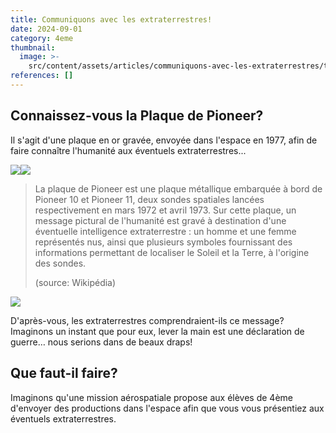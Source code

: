 ```yaml
---
title: Communiquons avec les extraterrestres!
date: 2024-09-01
category: 4eme
thumbnail:
  image: >-
    src/content/assets/articles/communiquons-avec-les-extraterrestres/thumbnail/image.webp
references: []
---
```

## **Connaissez-vous la Plaque de Pioneer?**&#x20;

Il s'agit d'une plaque en or gravée, envoyée dans l'espace en 1977, afin de faire connaître l'humanité aux éventuels extraterrestres...

![](src/content/assets/articles/communiquons-avec-les-extraterrestres/Pioneer_plaque.svg.png)![](src/content/assets/articles/communiquons-avec-les-extraterrestres/GPN-2000-001621-x.jpg)

> La plaque de Pioneer est une plaque métallique embarquée à bord de Pioneer 10 et Pioneer 11, deux sondes spatiales lancées respectivement en mars 1972 et avril 1973. Sur cette plaque, un message pictural de l'humanité est gravé à destination d'une éventuelle intelligence extraterrestre : un homme et une femme représentés nus, ainsi que plusieurs symboles fournissant des informations permettant de localiser le Soleil et la Terre, à l'origine des sondes.
>
> (source: Wikipédia)

![](src/content/assets/articles/communiquons-avec-les-extraterrestres/800px-Pioneer11.jpg)

D'après-vous, les extraterrestres comprendraient-ils ce message? Imaginons un instant que pour eux, lever la main est une déclaration de guerre… nous serions dans de beaux draps!

## Que faut-il faire?

Imaginons qu'une mission aérospatiale propose aux élèves de 4ème d'envoyer des productions dans l'espace afin que vous vous présentiez aux éventuels extraterrestres. &#x20;

